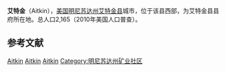 {{Infobox settlement
|official_name            = 艾特金<br>Aitkin
|settlement_type          = 城市
|nickname                 = 
|motto                    = "Historic Mississippi Riverboat Town"<ref>{{cite web|url= http://www.ci.aitkin.mn.us/|title= City of Aitkin Minnesota|publisher= City of Aitkin Minnesota|accessdate= October 16, 2012|archive-date= 2016-03-03|archive-url= https://web.archive.org/web/20160303182753/http://www.ci.aitkin.mn.us/|dead-url= no}}</ref>

<!-- Images -->
|image_skyline            = Aitkin Co Courthouse.jpg
|imagesize                = 
|image_caption            = 艾特金县政府大楼
|image_flag               = 
|image_seal               =

<!-- Maps -->
|image_map = Aitkin_County_Minnesota_Incorporated_and_Unincorporated_areas_Aitkin_Highlighted.svg
|mapsize                  = 250px
|map_caption              = 所在位置
|image_map1               = 
|mapsize1                 = 
|map_caption1             =

<!-- Location -->
|coordinates_region       = US-MN
|subdivision_type         = 国家
|subdivision_name         = 美国
|subdivision_type1        = 州
|subdivision_name1        = 明尼苏达州
|subdivision_type2        = 县
|subdivision_name2        = 艾特金县

<!-- Area -->
|unit_pref                = Imperial
|area_footnotes           = 
|area_magnitude           = 
|area_total_km2           = 5.70
|area_land_km2            = 5.70
|area_water_km2           = 0
|area_total_sq_mi         = 2.20
|area_land_sq_mi          = 2.20
|area_water_sq_mi         = 0

<!-- Population -->
|population_as_of         = 2010年
|population_est           = 2112
|pop_est_as_of            = 2012<ref name="2012 Pop Estimate">{{cite web|title=Population Estimates|url=http://www.census.gov/popest/data/cities/totals/2012/SUB-EST2012.html|publisher=[[United_States_Census_Bureau|United States Census Bureau]]|accessdate=2013-05-28|archive-url=https://www.webcitation.org/6HQu4Spqa?url=http://www.census.gov/popest/data/cities/totals/2012/SUB-EST2012.html|archive-date=2013-06-17|dead-url=yes}}</ref>
|population_footnotes     = 
|population_total         = 2165
|population_density_km2   = 380.0
|population_density_sq_mi = 984.1

<!-- General information -->
|timezone                 = [[北美中部时区|北美中部时区(CST)]]
|utc_offset               = -6
|timezone_DST             = CDT
|utc_offset_DST           = -5
|elevation_footnotes      = 
|elevation_m              = 369
|elevation_ft             = 1211
|latd = 46 |latm = 31 |lats = 55 |latNS = N
|longd = 93 |longm = 42 |longs = 27 |longEW = W

}}'''艾特金'''（Aitkin），[[美国|美国]][[明尼苏达州|明尼苏达州]][[艾特金县|艾特金县]]城市，位于该县西部，为艾特金县县府所在地。总人口2,165（2010年美国人口普查）。

==参考文献==
{{reflist}}

{{coord|46|31|59|N|93|42|37|W|type:city_region:US-MN|display=title}}

{{艾特金縣 (明尼蘇達州)}}

[[Category:艾特金縣城市_(明尼蘇達州)|Aitkin]]
[[Category:明尼蘇達州城市|Aitkin]]
[[Category:明尼蘇達州縣城|Aitkin]]
[[Category:明尼苏达州矿业社区|Category:明尼苏达州矿业社区]]